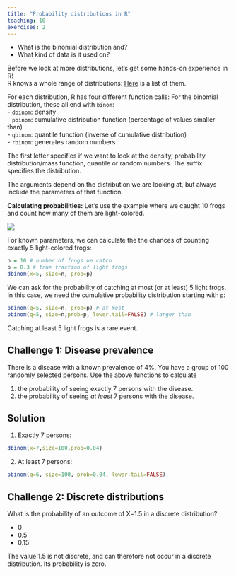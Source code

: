```yaml
---
title: "Probability distributions in R"
teaching: 10
exercises: 2
---
```


:::::::::::::::::::::::::::::::::::::: questions 

- What is the binomial distribution and?  
- What kind of data is it used on?

::::::::::::::::::::::::::::::::::::::::::::::::

::::::::::::::::::::::::::::::::::::: objectives



::::::::::::::::::::::::::::::::::::::::::::::::

Before we look at more distributions, let's get some hands-on experience in R!  
R knows a whole range of distributions:  [Here](https://stat.ethz.ch/R-manual/R-devel/library/stats/html/Distributions.html) is a list of them.

For each distribution, R has four different function calls:
For the binomial distribution, these all end with `binom`:  
- `dbinom`: density   
- `pbinom`: cumulative distribution function (percentage of values smaller than)  
- `qbinom`: quantile function (inverse of cumulative distribution)  
- `rbinom`: generates random numbers

The first letter specifies if we want to look at the density, probability distribution/mass function, quantile or random numbers. The suffix specifies the distribution.

The arguments depend on the distribution we are looking at, but always include the parameters of that function.  

**Calculating probabilities:** Let's use the example where we caught 10 frogs and count how many of them are light-colored. 

![](../images/binomial_frogs.png) 

For known parameters, we can calculate the the chances of counting exactly 5 light-colored frogs:
```r
n = 10 # number of frogs we catch
p = 0.3 # true fraction of light frogs
dbinom(x=5, size=n, prob=p)
```

We can ask for the probability of catching at most (or at least) 5 light frogs. In this case, we need the cumulative probability distribution starting with `p`:

```r
pbinom(q=5, size=n, prob=p) # at most
pbinom(q=5, size=n,prob=p, lower.tail=FALSE) # larger than
```

Catching at least 5 light frogs is a rare event.


::::::::::::::::::::::::::::::::::::: challenge 

## Challenge 1: Disease prevalence  

There is a disease with a known prevalence of 4%. You have a group of 100 randomly selected persons. Use the above functions to calculate  

1. the probability of seeing exactly 7 persons with the disease.  
2. the probability of seeing *at least* 7 persons with the disease.


:::::::::::::::::::::::: solution 

## Solution

1. Exactly 7 persons:
```r
dbinom(x=7,size=100,prob=0.04)
```

2. At least 7 persons:
```r
pbinom(q=6, size=100, prob=0.04, lower.tail=FALSE)
```


:::::::::::::::::::::::::::::::::


## Challenge 2: Discrete distributions

What is the probability of an outcome of X=1.5 in a discrete distribution?

- 0 
- 0.5 
- 0.15 

:::::::::::::::::::::::: solution 

The value $1.5$ is not discrete, and can therefore not occur in a discrete distribution. Its probability is zero. 

:::::::::::::::::::::::::::::::::
::::::::::::::::::::::::::::::::::::::::::::::::

